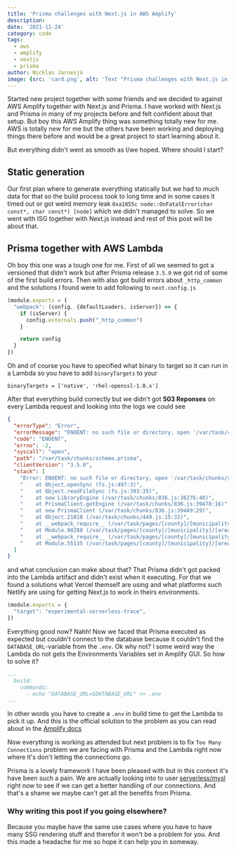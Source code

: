 ```yaml
---
title: 'Prisma challenges with Next.js in AWS Amplify'
description:
date: '2021-11-24'
category: code
tags:
  - aws
  - amplify
  - nextjs
  - prisma
author: Nicklas Jarnesjö
image: {src: 'card.png', alt: 'Text "Prisma challenges with Next.js in AWS Amplify"'}
---
```


Started new project together with some friends and we decided to against AWS Amplify together with
Next.js and Prisma. I have worked with Next.js and Prisma in many of my projects before and felt
confident about that setup. But boy this AWS Amplify thing was something totally new for me. AWS is
totally new for me but the others have been working and deploying things there before and would be a
great project to start learning about it.

But everything didn't went as smooth as I/we hoped. Where should I start?

## Static generation

Our first plan where to generate everything statically but we had to much data for that so the build
process took to long time and in some cases it timed out or got weird memory leak
`0xa1855c node::OnFatalError(char const*, char const*) [node]` which we didn't managed to solve. So
we went with ISG together with Next.js instead and rest of this post will be about that.

## Prisma together with AWS Lambda

Oh boy this one was a tough one for me. First of all we seemed to got a versioned that didn't work
but after Prisma release `3.5.0` we got rid of some of the first build errors. Then with also got
build errors about `_http_common` and the solutions I found were to add following to
`next.config.js`

```json:next.config.js
(module.exports = {
  "webpack": (config, {defaultLoaders, isServer}) => {
    if (isServer) {
      config.externals.push("_http_common")
    }

    return config
  }
})
```

Oh and of course you have to specified what binary to target so it can run in a Lambda so you have
to add `binaryTargets` to your

```json:prisma/schema.prisma
binaryTargets = ['native', 'rhel-openssl-1.0.x']
```

After that everything build correctly but we didn't got **503 Reponses** on every Lambda request and
looking into the logs we could see

```json
{
  "errorType": "Error",
  "errorMessage": "ENOENT: no such file or directory, open '/var/task/chunks/schema.prisma'",
  "code": "ENOENT",
  "errno": -2,
  "syscall": "open",
  "path": "/var/task/chunks/schema.prisma",
  "clientVersion": "3.5.0",
  "stack": [
    "Error: ENOENT: no such file or directory, open '/var/task/chunks/schema.prisma'",
    "    at Object.openSync (fs.js:497:3)",
    "    at Object.readFileSync (fs.js:393:35)",
    "    at new LibraryEngine (/var/task/chunks/836.js:36276:40)",
    "    at PrismaClient.getEngine (/var/task/chunks/836.js:39478:16)",
    "    at new PrismaClient (/var/task/chunks/836.js:39449:29)",
    "    at Object.21010 (/var/task/chunks/449.js:15:33)",
    "    at __webpack_require__ (/var/task/pages/[county]/[municipality]/[area].js:551:43)",
    "    at Module.98288 (/var/task/pages/[county]/[municipality]/[area].js:20:69)",
    "    at __webpack_require__ (/var/task/pages/[county]/[municipality]/[area].js:551:43)",
    "    at Module.55135 (/var/task/pages/[county]/[municipality]/[area].js:278:23)"
  ]
}
```

and what conclusion can make about that? That Prisma didn't got packed into the Lambda artifact and
didn't exist when it executing. For that we found a solutions what Vercel themself are using and
what platforms such Netlify are using for getting Next.js to work in theirs environments.

```json:next.config.js
(module.exports = {
  "target": "experimental-serverless-trace",
})
```

Everything good now? Nahh! Now we faced that Prisma executed as expected but couldn't connect to the
database because it couldn't find the `DATABASE_URL`-variable from the `.env`. Ok why not? I some
weird way the Lambda do not gets the Environments Variables set in Amplify GUI. So how to solve it?

```yml:amplify.yml
...
  build:
    commands:
      - echo "DATABASE_URL=$DATABASE_URL" >> .env
...
```

In other words you have to create a `.env` in build time to get the Lambda to pick it up. And this
is the official solution to the problem as you can read about in the
[Amplify docs](https://docs.aws.amazon.com/amplify/latest/userguide/environment-variables.html#access-env-vars)

Now everything is working as attended but next problem is to fix `Too Many Connections` problem we
are facing with Prisma and the Lambda right now where it's don't letting the connections go.

Prisma is a lovely framework I have been pleased with but in this context it's have been such a
pain. We are actually looking into to user
[serverless/mysl](https://github.com/jeremydaly/serverless-mysql) right now to see if we can get a
better handling of our connections. And that's a shame we maybe can't get all the benefits from
Prisma.

### Why writing this post if you going elsewhere?

Because you maybe have the same use cases where you have to have many SSG rendering stuff and
therefor it won't be a problem for you. And this made a headache for me so hope it can help you in
someway.
